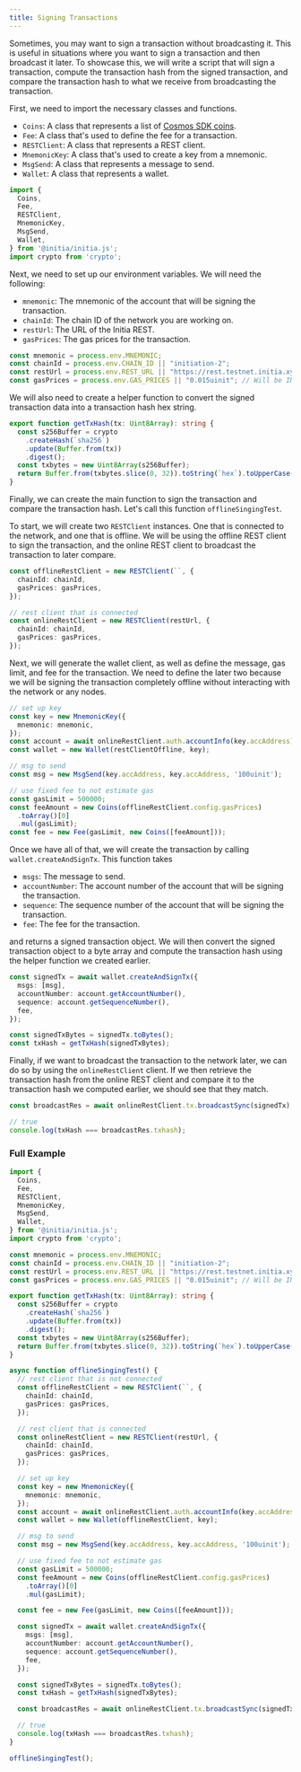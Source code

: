 ```yaml
---
title: Signing Transactions
---
```


Sometimes, you may want to sign a transaction without broadcasting it. This is useful in situations where you want to sign a transaction and then broadcast it later. To showcase this, we will write a script that will sign a transaction, compute the transaction hash from the signed transaction, and compare the transaction hash to what we receive from broadcasting the transaction.

First, we need to import the necessary classes and functions.

- `Coins`: A class that represents a list of [Cosmos SDK coins](https://github.com/cosmos/cosmos-sdk/blob/main/types/coin.go).
- `Fee`: A class that's used to define the fee for a transaction.
- `RESTClient`: A class that represents a REST client.
- `MnemonicKey`: A class that's used to create a key from a mnemonic.
- `MsgSend`: A class that represents a message to send.
- `Wallet`: A class that represents a wallet.

```ts
import {
  Coins,
  Fee,
  RESTClient,
  MnemonicKey,
  MsgSend,
  Wallet,
} from '@initia/initia.js';
import crypto from 'crypto';
```

Next, we need to set up our environment variables. We will need the following:

- `mnemonic`: The mnemonic of the account that will be signing the transaction.
- `chainId`: The chain ID of the network you are working on.
- `restUrl`: The URL of the Initia REST.
- `gasPrices`: The gas prices for the transaction.

```ts
const mnemonic = process.env.MNEMONIC;
const chainId = process.env.CHAIN_ID || "initiation-2";
const restUrl = process.env.REST_URL || "https://rest.testnet.initia.xyz";
const gasPrices = process.env.GAS_PRICES || "0.015uinit"; // Will be INIT for mainnet
```

We will also need to create a helper function to convert the signed transaction data into a transaction hash hex string.

```ts
export function getTxHash(tx: Uint8Array): string {
  const s256Buffer = crypto
    .createHash(`sha256`)
    .update(Buffer.from(tx))
    .digest();
  const txbytes = new Uint8Array(s256Buffer);
  return Buffer.from(txbytes.slice(0, 32)).toString(`hex`).toUpperCase();
}
```

Finally, we can create the main function to sign the transaction and compare the transaction hash. Let's call this function `offlineSingingTest`.

To start, we will create two `RESTClient` instances. One that is connected to the network, and one that is offline. We will be using the offline REST client to sign the transaction, and the online REST client to broadcast the transaction to later compare.

```ts
const offlineRestClient = new RESTClient(``, {
  chainId: chainId,
  gasPrices: gasPrices,
});

// rest client that is connected
const onlineRestClient = new RESTClient(restUrl, {
  chainId: chainId,
  gasPrices: gasPrices,
});
```

Next, we will generate the wallet client, as well as define the message, gas limit, and fee for the transaction. We need to define the later two because we will be signing the transaction completely offline without interacting with the network or any nodes.

```ts
// set up key
const key = new MnemonicKey({
  mnemonic: mnemonic,
});
const account = await onlineRestClient.auth.accountInfo(key.accAddress); // you have to know account number and current sequence
const wallet = new Wallet(restClientOffline, key);

// msg to send
const msg = new MsgSend(key.accAddress, key.accAddress, '100uinit');

// use fixed fee to not estimate gas
const gasLimit = 500000;
const feeAmount = new Coins(offlineRestClient.config.gasPrices)
  .toArray()[0]
  .mul(gasLimit);
const fee = new Fee(gasLimit, new Coins([feeAmount]));
```

Once we have all of that, we will create the transaction by calling `wallet.createAndSignTx`. This function takes

- `msgs`: The message to send.
- `accountNumber`: The account number of the account that will be signing the transaction.
- `sequence`: The sequence number of the account that will be signing the transaction.
- `fee`: The fee for the transaction.

and returns a signed transaction object. We will then convert the signed transaction object to a byte array and compute the transaction hash using the helper function we created earlier.

```ts
const signedTx = await wallet.createAndSignTx({
  msgs: [msg],
  accountNumber: account.getAccountNumber(),
  sequence: account.getSequenceNumber(),
  fee,
});

const signedTxBytes = signedTx.toBytes();
const txHash = getTxHash(signedTxBytes);
```

Finally, if we want to broadcast the transaction to the network later, we can do so by using the `onlineRestClient` client. If we then retrieve the transaction hash from the online REST client and compare it to the transaction hash we computed earlier, we should see that they match.

```ts
const broadcastRes = await onlineRestClient.tx.broadcastSync(signedTx);

// true
console.log(txHash === broadcastRes.txhash);
```

### Full Example

```ts src/signing-transaction.ts
import {
  Coins,
  Fee,
  RESTClient,
  MnemonicKey,
  MsgSend,
  Wallet,
} from '@initia/initia.js';
import crypto from 'crypto';

const mnemonic = process.env.MNEMONIC;
const chainId = process.env.CHAIN_ID || "initiation-2";
const restUrl = process.env.REST_URL || "https://rest.testnet.initia.xyz";
const gasPrices = process.env.GAS_PRICES || "0.015uinit"; // Will be INIT for mainnet

export function getTxHash(tx: Uint8Array): string {
  const s256Buffer = crypto
    .createHash(`sha256`)
    .update(Buffer.from(tx))
    .digest();
  const txbytes = new Uint8Array(s256Buffer);
  return Buffer.from(txbytes.slice(0, 32)).toString(`hex`).toUpperCase();
}

async function offlineSingingTest() {
  // rest client that is not connected
  const offlineRestClient = new RESTClient(``, {
    chainId: chainId,
    gasPrices: gasPrices,
  });

  // rest client that is connected
  const onlineRestClient = new RESTClient(restUrl, {
    chainId: chainId,
    gasPrices: gasPrices,
  });

  // set up key
  const key = new MnemonicKey({
    mnemonic: mnemonic,
  });
  const account = await onlineRestClient.auth.accountInfo(key.accAddress); // you have to know account number and current sequence
  const wallet = new Wallet(offlineRestClient, key);

  // msg to send
  const msg = new MsgSend(key.accAddress, key.accAddress, '100uinit');

  // use fixed fee to not estimate gas
  const gasLimit = 500000;
  const feeAmount = new Coins(offlineRestClient.config.gasPrices)
    .toArray()[0]
    .mul(gasLimit);

  const fee = new Fee(gasLimit, new Coins([feeAmount]));

  const signedTx = await wallet.createAndSignTx({
    msgs: [msg],
    accountNumber: account.getAccountNumber(),
    sequence: account.getSequenceNumber(),
    fee,
  });

  const signedTxBytes = signedTx.toBytes();
  const txHash = getTxHash(signedTxBytes);

  const broadcastRes = await onlineRestClient.tx.broadcastSync(signedTx);

  // true
  console.log(txHash === broadcastRes.txhash);
}

offlineSingingTest();
```